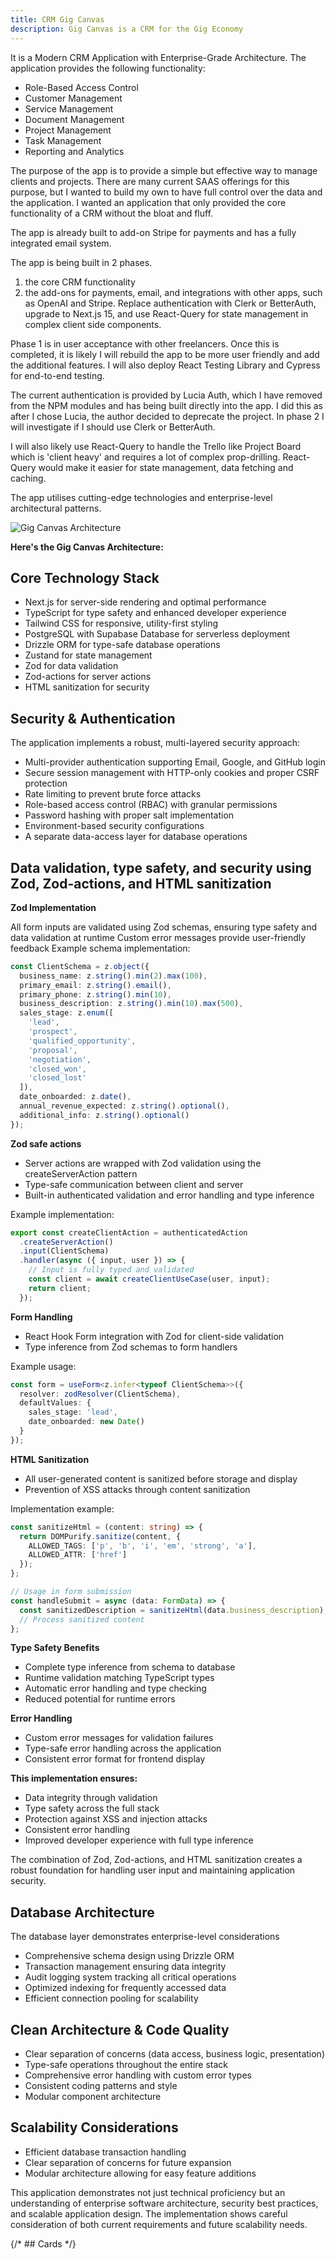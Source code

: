 ```yaml
---
title: CRM Gig Canvas
description: Gig Canvas is a CRM for the Gig Economy
---
```



It is a Modern CRM Application with Enterprise-Grade Architecture. The application provides the following functionality:

- Role-Based Access Control
- Customer Management
- Service Management
- Document Management
- Project Management
- Task Management
- Reporting and Analytics

The purpose of the app is to provide a simple but effective way to manage clients and projects. There are many current SAAS offerings for this purpose, but I wanted to build my own to have full control over the data and the application. I wanted an application that only provided the core functionality of a CRM without the bloat and fluff.

The app is already built to add-on Stripe for payments and has a fully integrated email system.

The app is being built in 2 phases.

1. the core CRM functionality
2. the add-ons for payments, email, and integrations with other apps, such as OpenAI and Stripe. Replace authentication with Clerk or BetterAuth, upgrade to Next.js 15, and use React-Query for state management in complex client side components.

Phase 1 is in user acceptance with other freelancers. Once this is completed, it is likely I will rebuild the app to be more user friendly and add the additional features. I will also deploy React Testing Library and Cypress for end-to-end testing.

The current authentication is provided by Lucia Auth, which I have removed from the NPM modules and has being built directly into the app. I did this as after I chose Lucia, the author decided to deprecate the project. In phase 2 I will investigate if I should use Clerk or BetterAuth.

I will also likely use React-Query to handle the Trello like Project Board which is 'client heavy' and requires a lot of complex prop-drilling. React-Query would make it easier for state management, data fetching and caching.

The app utilises cutting-edge technologies and enterprise-level architectural patterns.

<Image
  src="/docs/images/gig-canvas/main-image.jpg"
  alt="Gig Canvas Architecture"
  width={800}
  height={600}
/>

**Here's the Gig Canvas Architecture:**

## Core Technology Stack

- Next.js for server-side rendering and optimal performance
- TypeScript for type safety and enhanced developer experience
- Tailwind CSS for responsive, utility-first styling
- PostgreSQL with Supabase Database for serverless deployment
- Drizzle ORM for type-safe database operations
- Zustand for state management
- Zod for data validation
- Zod-actions for server actions
- HTML sanitization for security

## Security & Authentication

The application implements a robust, multi-layered security approach:

- Multi-provider authentication supporting Email, Google, and GitHub login
- Secure session management with HTTP-only cookies and proper CSRF protection
- Rate limiting to prevent brute force attacks
- Role-based access control (RBAC) with granular permissions
- Password hashing with proper salt implementation
- Environment-based security configurations
- A separate data-access layer for database operations

## Data validation, type safety, and security using Zod, Zod-actions, and HTML sanitization

**Zod Implementation**

All form inputs are validated using Zod schemas, ensuring type safety and data validation at runtime
Custom error messages provide user-friendly feedback
Example schema implementation:

```ts
const ClientSchema = z.object({
  business_name: z.string().min(2).max(100),
  primary_email: z.string().email(),
  primary_phone: z.string().min(10),
  business_description: z.string().min(10).max(500),
  sales_stage: z.enum([
    'lead',
    'prospect',
    'qualified_opportunity',
    'proposal',
    'negotiation',
    'closed_won',
    'closed_lost'
  ]),
  date_onboarded: z.date(),
  annual_revenue_expected: z.string().optional(),
  additional_info: z.string().optional()
});
```

**Zod safe actions**

- Server actions are wrapped with Zod validation using the createServerAction pattern
- Type-safe communication between client and server
- Built-in authenticated validation and error handling and type inference

Example implementation:

```ts
export const createClientAction = authenticatedAction
  .createServerAction()
  .input(ClientSchema)
  .handler(async ({ input, user }) => {
    // Input is fully typed and validated
    const client = await createClientUseCase(user, input);
    return client;
  });
```

**Form Handling**

- React Hook Form integration with Zod for client-side validation
- Type inference from Zod schemas to form handlers

Example usage:

```ts
const form = useForm<z.infer<typeof ClientSchema>>({
  resolver: zodResolver(ClientSchema),
  defaultValues: {
    sales_stage: 'lead',
    date_onboarded: new Date()
  }
});
```

**HTML Sanitization**

- All user-generated content is sanitized before storage and display
- Prevention of XSS attacks through content sanitization

Implementation example:

```ts
const sanitizeHtml = (content: string) => {
  return DOMPurify.sanitize(content, {
    ALLOWED_TAGS: ['p', 'b', 'i', 'em', 'strong', 'a'],
    ALLOWED_ATTR: ['href']
  });
};

// Usage in form submission
const handleSubmit = async (data: FormData) => {
  const sanitizedDescription = sanitizeHtml(data.business_description);
  // Process sanitized content
};
```

**Type Safety Benefits**

- Complete type inference from schema to database
- Runtime validation matching TypeScript types
- Automatic error handling and type checking
- Reduced potential for runtime errors

**Error Handling**

- Custom error messages for validation failures
- Type-safe error handling across the application
- Consistent error format for frontend display

**This implementation ensures:**

- Data integrity through validation
- Type safety across the full stack
- Protection against XSS and injection attacks
- Consistent error handling
- Improved developer experience with full type inference

The combination of Zod, Zod-actions, and HTML sanitization creates a robust foundation for handling user input and maintaining application security.

## Database Architecture

The database layer demonstrates enterprise-level considerations

- Comprehensive schema design using Drizzle ORM
- Transaction management ensuring data integrity
- Audit logging system tracking all critical operations
- Optimized indexing for frequently accessed data
- Efficient connection pooling for scalability

## Clean Architecture & Code Quality

- Clear separation of concerns (data access, business logic, presentation)
- Type-safe operations throughout the entire stack
- Comprehensive error handling with custom error types
- Consistent coding patterns and style
- Modular component architecture

## Scalability Considerations

- Efficient database transaction handling
- Clear separation of concerns for future expansion
- Modular architecture allowing for easy feature additions

This application demonstrates not just technical proficiency but an understanding of enterprise software architecture, security best practices, and scalable application design. The implementation shows careful consideration of both current requirements and future scalability needs.

{/* ## Cards */}
